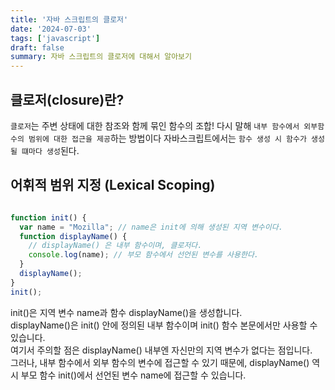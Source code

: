 ```yaml
---
title: '자바 스크립트의 클로저'
date: '2024-07-03'
tags: ['javascript']
draft: false
summary: 자바 스크립트의 클로저에 대해서 알아보기
---
```


## 클로저(closure)란?

`클로저`는 주변 상태에 대한 참조와 함께 묶인 함수의 조합!
다시 말해 `내부 함수에서 외부함수의 범위에 대한 접근을 제공`하는 방법이다
자바스크립트에서는 `함수 생성 시 함수가 생성될 떄마다 생성`된다.

## 어휘적 범위 지정 (Lexical Scoping)

```JavaScript

function init() {
  var name = "Mozilla"; // name은 init에 의해 생성된 지역 변수이다.
  function displayName() {
    // displayName() 은 내부 함수이며, 클로저다.
    console.log(name); // 부모 함수에서 선언된 변수를 사용한다.
  }
  displayName();
}
init();

```

init()은 지역 변수 name과 함수 displayName()을 생성합니다.  
displayName()은 init() 안에 정의된 내부 함수이며 init() 함수 본문에서만 사용할 수 있습니다.  
여기서 주의할 점은 displayName() 내부엔 자신만의 지역 변수가 없다는 점입니다.  
그러나, 내부 함수에서 외부 함수의 변수에 접근할 수 있기 때문에, displayName() 역시 부모 함수 init()에서 선언된 변수 name에 접근할 수 있습니다.
